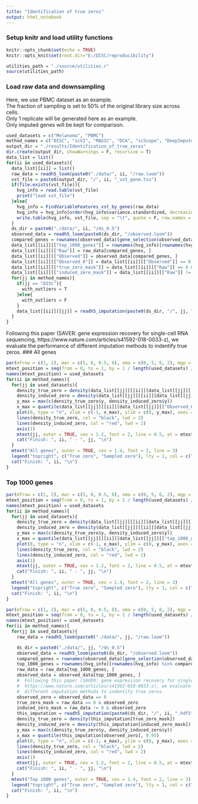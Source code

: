 ```yaml
---
title: "Identification of true zeros"
output: html_notebook
---
```

### Setup knitr and load utility functions
```r
knitr::opts_chunk$set(echo = TRUE)
knitr::opts_knit$set(root.dir="E:/DISC/reproducibility")
```
```r
utilities_path = "./source/utilities.r"
source(utilities_path)
```
### Load raw data and downsampling
Here, we use PBMC dataset as an example.</br>
The fraction of sampling is set to 50% of the original library size across cells.</br>
Only 1 replicate will be generated here as an example.</br>
Only imputed genes will be kept for comparison.
```r
used_datasets = c("Melanoma", "PBMC")
method_names = c("DISC", "scVI", "MAGIC", "DCA", "scScope", "DeepImpute", "VIPER", "scImpute")
output_dir = "./results/Identification_of_true_zeros"
dir.create(output_dir, showWarnings = F, recursive = T)
data_list = list()
for(ii in used_datasets){
  data_list[[ii]] = list()
  raw_data = readh5_loom(paste0("./data/", ii, "/raw.loom"))
  vst_file = paste0(output_dir, "/", ii, "_vst_gene.tsv")
  if(file.exists(vst_file)){
    hvg_info = read.table(vst_file)
    print("load vst_file")
  }else{
    hvg_info = FindVariableFeatures_vst_by_genes(raw_data)
    hvg_info = hvg_info[order(hvg_info$variance.standardized, decreasing = T), ]
    write.table(hvg_info, vst_file, sep = "\t", quote = F, row.names = T, col.names = T)
  }
  ds_dir = paste0("./data/", ii, "/ds_0.5")
  observed_data = readh5_loom(paste0(ds_dir, "/observed.loom"))
  compared_genes = rownames(observed_data)[gene_selection(observed_data, 10)]
  data_list[[ii]][["top_1000_genes"]] = rownames(hvg_info)[rownames(hvg_info) %in% compared_genes][1:1000]
  data_list[[ii]][["Raw"]] = raw_data[compared_genes, ]
  data_list[[ii]][["Observed"]] = observed_data[compared_genes, ]
  data_list[[ii]][["Observed_0"]] = data_list[[ii]][["Observed"]] == 0
  data_list[[ii]][["true_zero_mask"]] = data_list[[ii]][["Raw"]] == 0 &  data_list[[ii]][["Observed_0"]]
  data_list[[ii]][["induced_zero_mask"]] = data_list[[ii]][["Raw"]] != 0 &  data_list[[ii]][["Observed_0"]]
  for(jj in method_names){
    if(jj == "DISC"){
      with_outliers = T
    }else{
      with_outliers = F
    }
    data_list[[ii]][[jj]] = readh5_imputation(paste0(ds_dir, "/", jj, ".hdf5"), with_outliers = with_outliers)[compared_genes, ]
  }
}
```
Following this paper (SAVER: gene expression recovery for single-cell RNA sequencing, https://www.nature.com/articles/s41592-018-0033-z), we evaluate the performance of different imputation methods to indentify true zeros.
### All genes
```r
par(mfrow = c(1, 2), mar = c(5, 0, 0.5, 0), oma = c(0, 5, 6, 2), mgp = c(3.5, 1, 0), cex.axis = 1.1, cex.lab = 1.5, font.lab = 2, cex.main = 1.5)
mtext_position = seq(from = 0, to = 1, by = 1 / length(used_datasets) / 2)[seq(length(used_datasets)) * 2]
names(mtext_position) = used_datasets
for(ii in method_names){
  for(jj in used_datasets){
    density_true_zero = density(data_list[[jj]][[ii]][data_list[[jj]][["true_zero_mask"]]])
    density_induced_zero = density(data_list[[jj]][[ii]][data_list[[jj]][["induced_zero_mask"]]])
    y_max = max(c(density_true_zero$y, density_induced_zero$y))
    x_max = quantile(data_list[[jj]][[ii]][data_list[[jj]][["Observed_0"]]], 0.999)
    plot(0, type = "n", xlim = c(-1, x_max), ylim = c(0, y_max), axes = FALSE, ann = FALSE, frame.plot = TRUE)
    lines(density_true_zero, col = "black", lwd = 2)
    lines(density_induced_zero, col = "red", lwd = 2)
    axis(1)
    mtext(jj, outer = TRUE, cex = 1.2, font = 2, line = 0.5, at = mtext_position[jj])
    cat("Finish: ", ii, " - ", jj, "\n")
  }
  mtext("All genes", outer = TRUE, cex = 1.4, font = 2, line = 3)
  legend("topright", c("True zero", "Sampled zero"), lty = 1, col = c("black", "red"), lwd = 2)
  cat("Finish: ", ii, "\n")
}
```
### Top 1000 genes
```r
par(mfrow = c(1, 2), mar = c(5, 0, 0.5, 0), oma = c(0, 5, 6, 2), mgp = c(3.5, 1, 0), cex.axis = 1.1, cex.lab = 1.5, font.lab = 2, cex.main = 1.5)
mtext_position = seq(from = 0, to = 1, by = 1 / length(used_datasets) / 2)[seq(length(used_datasets)) * 2 - 1]
names(mtext_position) = used_datasets
for(ii in method_names){
  for(jj in used_datasets){
    density_true_zero = density(data_list[[jj]][[ii]][data_list[[jj]][["top_1000_genes"]], ][data_list[[jj]][["true_zero_mask"]][data_list[[jj]][["top_1000_genes"]], ]])
    density_induced_zero = density(data_list[[jj]][[ii]][data_list[[jj]][["top_1000_genes"]], ][data_list[[jj]][["induced_zero_mask"]][data_list[[jj]][["top_1000_genes"]], ]])
    y_max = max(c(density_true_zero$y, density_induced_zero$y))
    x_max = quantile(data_list[[jj]][[ii]][data_list[[jj]][["top_1000_genes"]], ][data_list[[jj]][["Observed_0"]][data_list[[jj]][["top_1000_genes"]], ]], 0.999)
    plot(0, type = "n", xlim = c(-1, x_max), ylim = c(0, y_max), axes = FALSE, ann = FALSE, frame.plot = TRUE)
    lines(density_true_zero, col = "black", lwd = 2)
    lines(density_induced_zero, col = "red", lwd = 2)
    axis(1)
    mtext(jj, outer = TRUE, cex = 1.2, font = 2, line = 0.5, at = mtext_position[jj])
    cat("Finish: ", ii, " - ", jj, "\n")
  }
  mtext("All genes", outer = TRUE, cex = 1.4, font = 2, line = 3)
  legend("topright", c("True zero", "Sampled zero"), lty = 1, col = c("black", "red"), lwd = 2)
  cat("Finish: ", ii, "\n")
}
```
```r
par(mfrow = c(1, 2), mar = c(5, 0, 0.5, 0), oma = c(0, 5, 6, 2), mgp = c(3.5, 1, 0), cex.axis = 1.1, cex.lab = 1.5, font.lab = 2, cex.main = 1.5)
mtext_position = seq(from = 0, to = 1, by = 1 / length(used_datasets) / 2)[seq(length(used_datasets)) * 2 - 1]
names(mtext_position) = used_datasets
for(ii in method_names){
  for(jj in used_datasets){
    raw_data = readh5_loom(paste0("./data/", jj, "/raw.loom"))

    ds_dir = paste0("./data/", jj, "/ds_0.5")
    observed_data = readh5_loom(paste0(ds_dir, "/observed.loom"))
    compared_genes = rownames(observed_data)[gene_selection(observed_data, 10)]
    top_1000_genes = rownames(hvg_info)[rownames(hvg_info) %in% compared_genes][1:1000]
    raw_data = raw_data[top_1000_genes, ]
    observed_data = observed_data[top_1000_genes, ]
    #  Following this paper (SAVER: gene expression recovery for single-cell RNA sequencing,
    #  https://www.nature.com/articles/s41592-018-0033-z), we evaluate the performance of
    #  different imputation methods to indentify true zeros.
    observed_zero = observed_data == 0
    true_zero_mask = raw_data == 0 & observed_zero
    induced_zero_mask = raw_data != 0 & observed_zero
    this_imputation = readh5_imputation(paste0(ds_dir, "/", ii, ".hdf5"), with_outliers = T)[top_1000_genes, ]
    density_true_zero = density(this_imputation[true_zero_mask])
    density_induced_zero = density(this_imputation[induced_zero_mask])
    y_max = max(c(density_true_zero$y, density_induced_zero$y))
    x_max = quantile(this_imputation[observed_zero], 0.95)
    plot(0, type = "n", xlim = c(-1, x_max), ylim = c(0, y_max), axes = FALSE, ann = FALSE, frame.plot = TRUE)
    lines(density_true_zero, col = "black", lwd = 2)
    lines(density_induced_zero, col = "red", lwd = 2)
    axis(1)
    mtext(jj, outer = TRUE, cex = 1.2, font = 2, line = 0.5, at = mtext_position[jj])
    cat("Finish: ", ii, " - ", jj, "\n")
  }
  mtext("Top 1000 genes", outer = TRUE, cex = 1.4, font = 2, line = 3)
  legend("topright", c("True zero", "Sampled zero"), lty = 1, col = c("black", "red"), lwd = 2)
  cat("Finish: ", ii, "\n")
}
```
